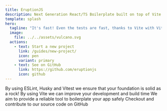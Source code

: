 ```yaml
---
title: EruptionJS
description: Next Generation React/TS Boilerplate built on top of Vite ⚡️
template: splash
hero:
  tagline: "It's fast! Even the tests are fast, thanks to Vite with Vitest ⚡️"
  image:
    file: ../../assets/vulcano.svg
  actions:
    - text: Start a new project
      link: /guides/new-project/
      icon: pen
      variant: primary
    - text: See on GitHub
      link: https://github.com/eruptionjs
      icon: github
---
```



<CardGrid stagger>
	<Card title="Solid rock foundation" icon="forward-slash">
		By using ESLint, Husky and Vitest we ensure that your foundation is solid as a rock!
	</Card>

  <Card title="Amazingly fast" icon="rocket">
		By using Vite we can improve your development and build time
	</Card>

  <Card title="Reliable tools" icon="puzzle">
		We aim to provide a reliable tool to boilerplate your app safely
	</Card>

  <Card title="Best of all: Open Source" icon="github">
		Checkout and contribute to our source code on GitHub
	</Card>
</CardGrid>
